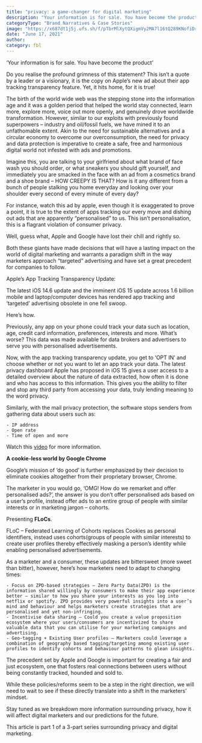 ```yaml
---
title: "privacy: a game-changer for digital marketing"
description: "Your information is for sale. You have become the product"
categoryType: "Brand Narratives & Case Stories"
image: "https://x687dt1j5j.ufs.sh/f/pTbrMlXytQXigmVy2MA7l16tQ289KNofiDrnEuvmRbjhqdTc"
date: "June 17, 2021"
author:
category: fbl
---
```


‘Your information is for sale. You have become the product’

Do you realise the profound grimness of this statement? This isn’t a quote by a leader or a visionary, it is the copy on Apple’s new ad about their app tracking transparency feature. Yet, it hits home, for it is true!

The birth of the world wide web was the stepping stone into the information age and it was a golden period that helped the world stay connected, learn more, explore more, voice out more openly, and genuinely drove worldwide transformation. However, similar to our exploits with previously found superpowers – industry and oil/fossil fuels, we have mined it to an unfathomable extent. Akin to the need for sustainable alternatives and a circular economy to overcome our overconsumption, the need for privacy and data protection is imperative to create a safe, free and harmonious digital world not infested with ads and promotions.

Imagine this, you are talking to your girlfriend about what brand of face wash you should order, or what sneakers you should gift yourself, and immediately you are smacked in the face with an ad from a cosmetics brand and a shoe brand – HOW CREEPY IS THAT? How is it any different from a bunch of people stalking you home everyday and looking over your shoulder every second of every minute of every day?

For instance, watch this ad by apple, even though it is exaggerated to prove a point, it is true to the extent of apps tracking our every move and dishing out ads that are apparently “personalised” to us. This isn’t personalisation, this is a flagrant violation of consumer privacy.

Well, guess what, Apple and Google have lost their chill and rightly so.

Both these giants have made decisions that will have a lasting impact on the world of digital marketing and warrants a paradigm shift in the way marketers approach “targeted” advertising and have set a great precedent for companies to follow.

Apple’s App Tracking Transparency Update:

The latest iOS 14.6 update and the imminent iOS 15 update across 1.6 billion mobile and laptop/computer devices has rendered app tracking and ‘targeted’ advertising obsolete in one fell swoop.

Here’s how.

Previously, any app on your phone could track your data such as location, age, credit card information, preferences, interests and more. What’s worse? This data was made available for data brokers and advertisers to serve you with personalised advertisements.

Now, with the app tracking transparency update, you get to ‘OPT IN’ and choose whether or not you want to let an app track your data. The latest privacy dashboard Apple has proposed in iOS 15 gives a user access to a detailed overview about the nature of data extracted, how often it is done and who has access to this information. This gives you the ability to filter and stop any third party from accessing your data, truly lending meaning to the word privacy.

Similarly, with the mail privacy protection, the software stops senders from gathering data about users such as:

    - IP address
    - Open rate
    - Time of open and more

Watch this <a href="https://www.youtube.com/watch?v=G05nEgsXgoI" target="_blank">video</a> for more information.

**A cookie-less world by Google Chrome**

Google’s mission of ’do good’ is further emphasized by their decision to eliminate cookies altogether from their proprietary browser, Chrome.

The marketer in you would go, ‘OMG! How do we remarket and offer personalised ads?’, the answer is you don’t offer personalised ads based on a user’s profile, instead offer ads to an entire group of people with similar interests or in marketing jargon – cohorts.

Presenting **FLoCs**.

FLoC – Federated Learning of Cohorts replaces Cookies as personal identifiers, instead uses cohorts(groups of people with similar interests) to create user profiles thereby effectively masking a person’s identity while enabling personalised advertisements.

As a marketer and a consumer, these updates are bittersweet (more sweet than bitter), however, here’s how marketers need to adapt to changing times:

    - Focus on ZPD-based strategies – Zero Party Data(ZPD) is the information shared willingly by consumers to make their app experience better – similar to how you share your interests as you log into netflix or spotify. ZPD provides very powerful insights into a user’s mind and behaviour and helps marketers create strategies that are personalised and yet non-infringing.
    - Incentivise data sharing – Could you create a value proposition ecosystem where your users/consumers are incentivized to share valuable data that you can utilise for your marketing campaigns and advertising.
    - Geo-tagging + Existing User profiles – Marketers could leverage a combination of geography based tagging/targeting among existing user profiles to identify cohorts and behaviour patterns to glean insights.

The precedent set by Apple and Google is important for creating a fair and just ecosystem, one that fosters real connections between users without being constantly tracked, hounded and sold to.

While these policies/reforms seem to be a step in the right direction, we will need to wait to see if these directly translate into a shift in the marketers’ mindset.

Stay tuned as we breakdown more information surrounding privacy, how it will affect digital marketers and our predictions for the future.

This article is part 1 of a 3-part series surrounding privacy and digital marketing.
